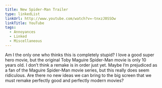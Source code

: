 ```yaml
---
title: New Spider-Man Trailer
type: linkedList
linkUrl: http://www.youtube.com/watch?v=-tnxzJ0SSOw
linkTitle: YouTube
tags:
  - Annoyances
  - Linked
  - Miscellaneous
---
```


Am I the only one who thinks this is completely stupid? I love a good super hero movie, but the original Toby Maguire Spider-Man movie is only 10 years old. I don’t think a remake is in order just yet. Maybe I’m prejudiced as a fan of the Maguire Spider-Man movie series, but this really does seem ridiculous. Are there no new ideas we can bring to the big screen that we must remake perfectly good and perfectly modern movies?
